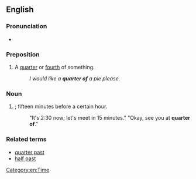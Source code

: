 ==English==

===Pronunciation===
* {{audio|en|En-au-quarter of.ogg|Audio (AU)}}

===Preposition===
{{en-prep}}

# A [[quarter]] or [[fourth]] of something.
#: ''I would like a '''quarter of''' a pie please.''

===Noun===
{{en-noun|-}}

# {{lb|en|dated}} {{synonym of|en|[[quarter]] [[to]]}}; fifteen minutes before a certain hour.
#: "It's 2:30 now; let's meet in 15 minutes." "Okay, see you at '''quarter of'''."

===Related terms===
* [[quarter past]]
* [[half past]]

[[Category:en:Time]]